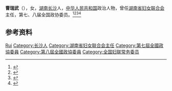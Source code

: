'''曹瑞武'''（{{bd|1930年|}}），女，[[湖南|湖南]][[长沙|长沙]]人，[[中华人民共和国|中华人民共和国]]政治人物，曾任[[湖南省妇女联合会|湖南省妇女联合会]]主任，第七、八届全国政协委员。<ref>{{Cite book|title=历届全国政协委员人名辞典|author=|publisher=中国国际广播出版社|year=1996|isbn=9787507813746|location=北京|pages=286}}</ref><ref>{{Cite book|title=中华人民共和国职官志|author=何虎生, 李耀东, 向常福主编|publisher=中国社会出版社|year=2003|isbn=9787800883934|location=北京|pages=}}</ref><ref>{{Cite book|title=华夏妇女名人词典|author=周行健主编|publisher=华夏出版社|year=1988|isbn=|location=北京|pages=}}</ref><ref>{{Cite book|title=古今中外女名人辞典|author=中国妇女管理干部学院编|publisher=中国广播电视出版社|year=1989|isbn=|location=北京|pages=}}</ref>

== 参考资料 ==
{{reflist}}

{{中国人物小作品}}
{{Navboxes 
| title  = 曹瑞武在[[中华全国妇女联合会|中华全国妇女联合会]]的职务
| list1  =
{{中华全国妇女联合会第四届执行委员会}}
{{中华全国妇女联合会第五届执行委员会}}
}}

{{Authority control}}
{{DEFAULTSORT:Cao曹}}
[[Category:曹姓|Rui]]
[[Category:长沙人|Category:长沙人]]
[[Category:湖南省妇女联合会主任|Category:湖南省妇女联合会主任]]
[[Category:第七屆全國政協委員|Category:第七屆全國政協委員]]
[[Category:第八屆全國政協委員|Category:第八屆全國政協委員]]
[[Category:全国妇联常务委员|Category:全国妇联常务委员]]